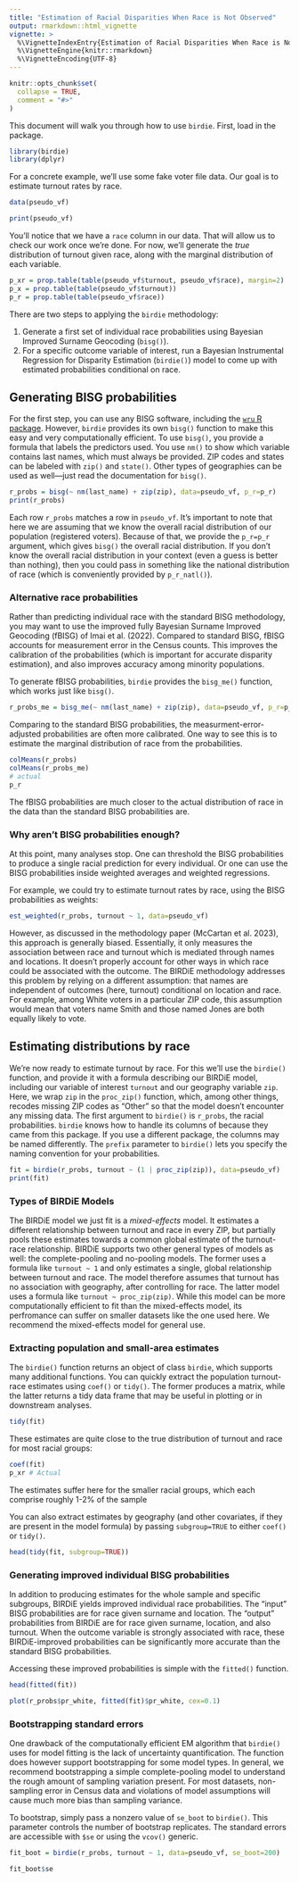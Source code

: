 ```yaml
---
title: "Estimation of Racial Disparities When Race is Not Observed"
output: rmarkdown::html_vignette
vignette: >
  %\VignetteIndexEntry{Estimation of Racial Disparities When Race is Not Observed}
  %\VignetteEngine{knitr::rmarkdown}
  %\VignetteEncoding{UTF-8}
---
```


```r
knitr::opts_chunk$set(
  collapse = TRUE,
  comment = "#>"
)
```

This document will walk you through how to use `birdie`. First, load in the package.

```r
library(birdie)
library(dplyr)
```

For a concrete example, we'll use some fake voter file data.
Our goal is to estimate turnout rates by race.

```r
data(pseudo_vf)

print(pseudo_vf)
```

You'll notice that we have a `race` column in our data.
That will allow us to check our work once we're done.
For now, we'll generate the *true* distribution of turnout given race, along with the marginal distribution of each variable.

```r
p_xr = prop.table(table(pseudo_vf$turnout, pseudo_vf$race), margin=2)
p_x = prop.table(table(pseudo_vf$turnout))
p_r = prop.table(table(pseudo_vf$race))
```

There are two steps to applying the `birdie` methodology:

1. Generate a first set of individual race probabilities using Bayesian Improved Surname Geocoding (`bisg()`).
1. For a specific outcome variable of interest, run a Bayesian Instrumental Regression for Disparity Estimation (`birdie()`) model to come up with estimated probabilities conditional on race.

## Generating BISG probabilities

For the first step, you can use any BISG software, including the [`wru` R package](https://cran.r-project.org/package=wru).
However, `birdie` provides its own `bisg()` function to make this easy and very computationally efficient.
To use `bisg()`, you provide a formula that labels the predictors used.
You use `nm()` to show which variable contains last names, which must always be provided.
ZIP codes and states can be labeled with `zip()` and `state()`.
Other types of geographies can be used as well---just read the documentation for `bisg()`.

```r
r_probs = bisg(~ nm(last_name) + zip(zip), data=pseudo_vf, p_r=p_r)
print(r_probs)
```

Each row `r_probs` matches a row in `pseudo_vf`.
It's important to note that here we are assuming that we know the overall racial distribution of our population (registered voters).
Because of that, we provide the `p_r=p_r` argument, which gives `bisg()` the overall racial distribution.
If you don't know the overall racial distribution in your context (even a guess is better than nothing), then you could pass in something like the national distribution of race (which is conveniently provided by `p_r_natl()`).

### Alternative race probabilities

Rather than predicting individual race with the standard BISG methodology, you may want to use the improved fully Bayesian Surname Improved Geocoding (fBISG) of Imai et al. (2022).
Compared to standard BISG, fBISG accounts for measurement error in the Census counts.
This improves the calibration of the probabilities (which is important for accurate disparity estimation), and also improves accuracy among minority populations.

To generate fBISG probabilities, `birdie` provides the `bisg_me()` function, which works just like `bisg()`.

```r
r_probs_me = bisg_me(~ nm(last_name) + zip(zip), data=pseudo_vf, p_r=p_r, iter=2000)
```

Comparing to the standard BISG probabilities, the measurment-error-adjusted probabilities are often more calibrated.
One way to see this is to estimate the marginal distribution of race from the probabilities.

```r
colMeans(r_probs)
colMeans(r_probs_me)
# actual 
p_r
```

The fBISG probabilities are much closer to the actual distribution of race in the data than the standard BISG probabilities are.

### Why aren't BISG probabilities enough?

At this point, many analyses stop.
One can threshold the BISG probabilities to produce a single racial prediction for every individual.
Or one can use the BISG probabilities inside weighted averages and weighted regressions.

For example, we could try to estimate turnout rates by race, using the BISG probabilities as weights:

```r
est_weighted(r_probs, turnout ~ 1, data=pseudo_vf)
```

However, as discussed in the methodology paper (McCartan et al. 2023), this approach is generally biased.
Essentially, it only measures the association between race and turnout which is mediated through names and locations.
It doesn't properly account for other ways in which race could be associated with the outcome.
The BIRDiE methodology addresses this problem by relying on a different assumption: that names are independent of outcomes (here, turnout) conditional on location and race.
For example, among White voters in a particular ZIP code, this assumption would mean that voters name Smith and those named Jones are both equally likely to vote.

## Estimating distributions by race

We're now ready to estimate turnout by race.
For this we'll use the `birdie()` function, and provide it with a formula describing our BIRDiE model, including our variable of interest `turnout` and our geography variable `zip`.
Here, we wrap `zip` in the `proc_zip()` function, which, among other things, recodes missing ZIP codes as "Other" so that the model doesn't encounter any missing data.
The first argument to `birdie()` is `r_probs`, the racial probabilities.
`birdie` knows how to handle its columns of because they came from this package.
If you use a different package, the columns may be named differently.
The `prefix` parameter to `birdie()` lets you specify the naming convention for your probabilities.

```r
fit = birdie(r_probs, turnout ~ (1 | proc_zip(zip)), data=pseudo_vf)
print(fit)
```

### Types of BIRDiE Models

The BIRDiE model we just fit is a *mixed-effects* model.
It estimates a different relationship between turnout and race in every ZIP, but partially pools these estimates towards a common global estimate of the turnout-race relationship.
BIRDiE supports two other general types of models as well: the complete-pooling and no-pooling models.
The former uses a formula like `turnout ~ 1` and only estimates a single, global relationship between turnout and race.
The model therefore assumes that turnout has no association with geography, after controlling for race.
The latter model uses a formula like `turnout ~ proc_zip(zip)`.
While this model can be more computationally efficient to fit than the mixed-effects model, its perfromance can suffer on smaller datasets like the one used here.
We recommend the mixed-effects model for general use.

### Extracting population and small-area  estimates

The `birdie()` function returns an object of class `birdie`, which supports many additional functions.
You can quickly extract the population turnout-race estimates using `coef()` or `tidy()`.
The former produces a matrix, while the latter returns a tidy data frame that may be useful in plotting or in downstream analyses.

```r
tidy(fit)
```

These estimates are quite close to the true distribution of turnout and race for most racial groups:

```r
coef(fit)
p_xr # Actual
```

The estimates suffer here for the smaller racial groups, which each comprise roughly 1-2% of the sample

You can also extract estimates by geography (and other covariates, if they are present in the model formula) by passing `subgroup=TRUE` to either `coef()` or `tidy()`.

```r
head(tidy(fit, subgroup=TRUE))
```

### Generating improved individual BISG probabilities

In addition to producing estimates for the whole sample and specific subgroups, BIRDiE yields improved individual race probabilities.
The "input" BISG probabilities are for race given surname and location.
The "output" probabilities from BIRDiE are for race given surname, location, and also turnout.
When the outcome variable is strongly associated with race, these BIRDiE-improved probabilities can be significantly more accurate than the standard BISG probabilities.

Accessing these improved probabilities is simple with the `fitted()` function.
```r
head(fitted(fit))

plot(r_probs$pr_white, fitted(fit)$pr_white, cex=0.1)
```

### Bootstrapping standard errors

One drawback of the computationally efficient EM algorithm that `birdie()` uses for model fitting is the lack of uncertainty quantification.
The function does however support bootstrapping for some model types.
In general, we recommend bootstrapping a simple complete-pooling model to understand the rough amount of sampling variation present.
For most datasets, non-sampling error in Census data and violations of model assumptions will cause much more bias than sampling variance.

To bootstrap, simply pass a nonzero value of `se_boot` to `birdie()`.
This parameter controls the number of bootstrap replicates.
The standard errors are accessible with `$se` or using the `vcov()` generic.

```r
fit_boot = birdie(r_probs, turnout ~ 1, data=pseudo_vf, se_boot=200)

fit_boot$se
```
